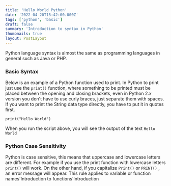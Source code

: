 ```yaml
---
title: 'Hello World Python'
date: '2022-04-20T15:42:00.000Z'
tags: ['python', 'basic']
draft: false
summary: 'Introduction to syntax in Python'
thumbnails: true
layout: PostLayout
---
```


Python language syntax is almost the same as programming languages ​​in general such as Java or PHP.

### Basic Syntax

Below is an example of a Python function used to print. In Python to print just use the `print()` function, where something to be printed must be placed between the opening and closing brackets, even in Python 2.x version you don't have to use curly braces, just separate them with spaces.
If you want to print the String data type directly, you have to put it in quotes first.

```
print("Hello World")
```

When you run the script above, you will see the output of the text `Hello World`

### Python Case Sensitivity

Python is case sensitive, this means that uppercase and lowercase letters are different. For example if you use the print function with lowercase letters `print()` will work. On the other hand, if you capitalize `Print()` or `PRINT()` , an error message will appear.
This rule applies to variable or function names'Introduction to functions'Introduction
